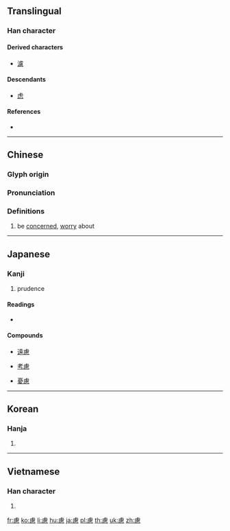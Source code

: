 {{character info/new}}
{{also|虑}}
==Translingual==

===Han character===
{{Han char|rn=61|rad=心|as=11|sn=15|four=21236|canj=YPWP|ids=⿸虍思}}

====Derived characters====
* [[濾]]

====Descendants====
* [[虑]]

====References====
* {{Han ref|kx=0399.340|dkj=11132|dj=0739.200|hdz=42342.020|uh=616E|ud=24942|bh=BC7B|bd=48251}}

----

==Chinese==
{{zh-forms|s=虑}}

===Glyph origin===
{{Han etym}}

===Pronunciation===
{{zh-pron
|m=lǜ
|c=leoi6
|h=pfs=li
|mn=lī/lū
|mc=y
|oc=y
|ma=
|cat=v
}}

===Definitions===
{{zh-hanzi}}

# be [[concerned]], [[worry]] about

----

==Japanese==

===Kanji===
{{ja-kanji|grade=c|rs=心11}}

# prudence

====Readings====
* {{ja-readings|goon=[[ろ]] (ro) {{non-joyo-reading}}|kanon=[[りょ]] (ryo)|kun=[[おもんぱか]] (omonpaka)}}

====Compounds====
{{top4}}
* [[遠慮]]
{{mid4}}
* [[考慮]]
{{mid4}}
* [[憂慮]]
{{mid4}}
{{bottom}}

----

==Korean==

===Hanja===
{{ko-hanja|hangeul=[[려]]>[[여]]|eumhun=|rv=ryeo>yeo|mr=ryŏ>yŏ|y=lye>ye}}

# {{defn|lang=ko|sort=心11}}

----

==Vietnamese==

===Han character===
{{vi-hantu|[[lự]], [[lo]], [[lợ]]|rs=心11}}

# {{defn|lang=vi|sort=心11}}

[[fr:慮]]
[[ko:慮]]
[[li:慮]]
[[hu:慮]]
[[ja:慮]]
[[pl:慮]]
[[th:慮]]
[[uk:慮]]
[[zh:慮]]